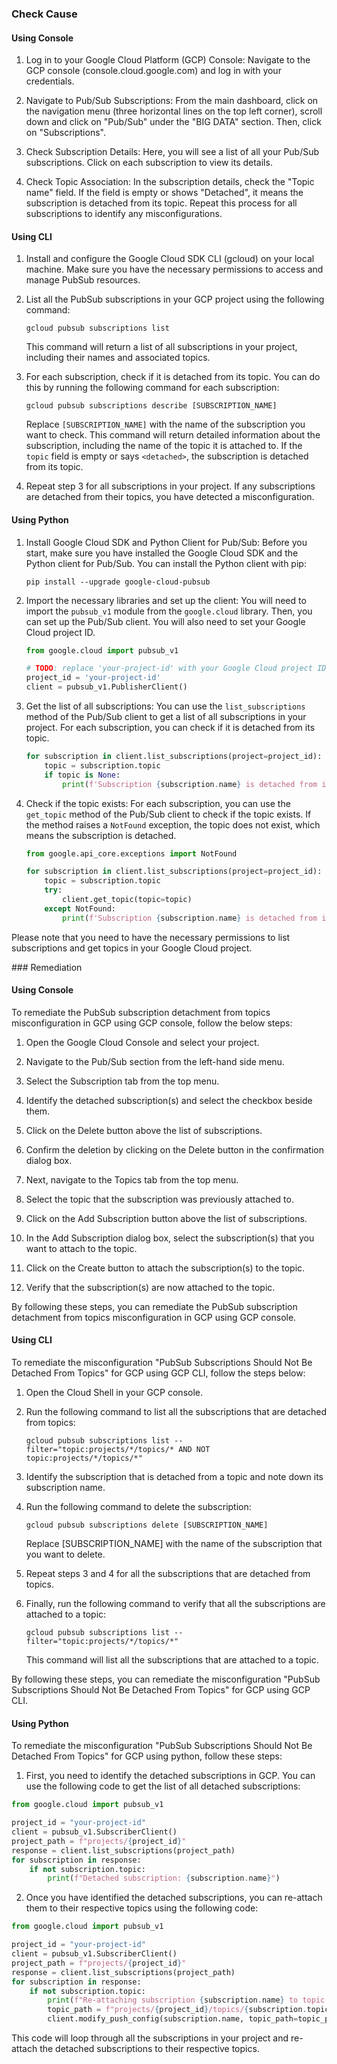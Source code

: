 

<Tabs><Tab title='Cause'>
### Check Cause

#### Using Console

1. Log in to your Google Cloud Platform (GCP) Console: Navigate to the GCP console (console.cloud.google.com) and log in with your credentials.

2. Navigate to Pub/Sub Subscriptions: From the main dashboard, click on the navigation menu (three horizontal lines on the top left corner), scroll down and click on "Pub/Sub" under the "BIG DATA" section. Then, click on "Subscriptions".

3. Check Subscription Details: Here, you will see a list of all your Pub/Sub subscriptions. Click on each subscription to view its details. 

4. Check Topic Association: In the subscription details, check the "Topic name" field. If the field is empty or shows "Detached", it means the subscription is detached from its topic. Repeat this process for all subscriptions to identify any misconfigurations.

#### Using CLI

1. Install and configure the Google Cloud SDK CLI (gcloud) on your local machine. Make sure you have the necessary permissions to access and manage PubSub resources.

2. List all the PubSub subscriptions in your GCP project using the following command:
   ```
   gcloud pubsub subscriptions list
   ```
   This command will return a list of all subscriptions in your project, including their names and associated topics.

3. For each subscription, check if it is detached from its topic. You can do this by running the following command for each subscription:
   ```
   gcloud pubsub subscriptions describe [SUBSCRIPTION_NAME]
   ```
   Replace `[SUBSCRIPTION_NAME]` with the name of the subscription you want to check. This command will return detailed information about the subscription, including the name of the topic it is attached to. If the `topic` field is empty or says `<detached>`, the subscription is detached from its topic.

4. Repeat step 3 for all subscriptions in your project. If any subscriptions are detached from their topics, you have detected a misconfiguration.

#### Using Python

1. Install Google Cloud SDK and Python Client for Pub/Sub: Before you start, make sure you have installed the Google Cloud SDK and the Python client for Pub/Sub. You can install the Python client with pip:

   ```
   pip install --upgrade google-cloud-pubsub
   ```

2. Import the necessary libraries and set up the client: You will need to import the `pubsub_v1` module from the `google.cloud` library. Then, you can set up the Pub/Sub client. You will also need to set your Google Cloud project ID.

   ```python
   from google.cloud import pubsub_v1

   # TODO: replace 'your-project-id' with your Google Cloud project ID
   project_id = 'your-project-id'
   client = pubsub_v1.PublisherClient()
   ```

3. Get the list of all subscriptions: You can use the `list_subscriptions` method of the Pub/Sub client to get a list of all subscriptions in your project. For each subscription, you can check if it is detached from its topic.

   ```python
   for subscription in client.list_subscriptions(project=project_id):
       topic = subscription.topic
       if topic is None:
           print(f'Subscription {subscription.name} is detached from its topic.')
   ```

4. Check if the topic exists: For each subscription, you can use the `get_topic` method of the Pub/Sub client to check if the topic exists. If the method raises a `NotFound` exception, the topic does not exist, which means the subscription is detached.

   ```python
   from google.api_core.exceptions import NotFound

   for subscription in client.list_subscriptions(project=project_id):
       topic = subscription.topic
       try:
           client.get_topic(topic=topic)
       except NotFound:
           print(f'Subscription {subscription.name} is detached from its topic.')
   ```
   
Please note that you need to have the necessary permissions to list subscriptions and get topics in your Google Cloud project.

</Tab>

<Tab title='Remediation'>
### Remediation

#### Using Console

To remediate the PubSub subscription detachment from topics misconfiguration in GCP using GCP console, follow the below steps:

1. Open the Google Cloud Console and select your project.

2. Navigate to the Pub/Sub section from the left-hand side menu.

3. Select the Subscription tab from the top menu.

4. Identify the detached subscription(s) and select the checkbox beside them.

5. Click on the Delete button above the list of subscriptions.

6. Confirm the deletion by clicking on the Delete button in the confirmation dialog box.

7. Next, navigate to the Topics tab from the top menu.

8. Select the topic that the subscription was previously attached to.

9. Click on the Add Subscription button above the list of subscriptions.

10. In the Add Subscription dialog box, select the subscription(s) that you want to attach to the topic.

11. Click on the Create button to attach the subscription(s) to the topic.

12. Verify that the subscription(s) are now attached to the topic.

By following these steps, you can remediate the PubSub subscription detachment from topics misconfiguration in GCP using GCP console.

#### Using CLI

To remediate the misconfiguration "PubSub Subscriptions Should Not Be Detached From Topics" for GCP using GCP CLI, follow the steps below:

1. Open the Cloud Shell in your GCP console.

2. Run the following command to list all the subscriptions that are detached from topics:

   ```
   gcloud pubsub subscriptions list --filter="topic:projects/*/topics/* AND NOT topic:projects/*/topics/*"
   ```

3. Identify the subscription that is detached from a topic and note down its subscription name.

4. Run the following command to delete the subscription:

   ```
   gcloud pubsub subscriptions delete [SUBSCRIPTION_NAME]
   ```

   Replace [SUBSCRIPTION_NAME] with the name of the subscription that you want to delete.

5. Repeat steps 3 and 4 for all the subscriptions that are detached from topics.

6. Finally, run the following command to verify that all the subscriptions are attached to a topic:

   ```
   gcloud pubsub subscriptions list --filter="topic:projects/*/topics/*"
   ```

   This command will list all the subscriptions that are attached to a topic.

By following these steps, you can remediate the misconfiguration "PubSub Subscriptions Should Not Be Detached From Topics" for GCP using GCP CLI.

#### Using Python

To remediate the misconfiguration "PubSub Subscriptions Should Not Be Detached From Topics" for GCP using python, follow these steps:

1. First, you need to identify the detached subscriptions in GCP. You can use the following code to get the list of all detached subscriptions:

```python
from google.cloud import pubsub_v1

project_id = "your-project-id"
client = pubsub_v1.SubscriberClient()
project_path = f"projects/{project_id}"
response = client.list_subscriptions(project_path)
for subscription in response:
    if not subscription.topic:
        print(f"Detached subscription: {subscription.name}")
```

2. Once you have identified the detached subscriptions, you can re-attach them to their respective topics using the following code:

```python
from google.cloud import pubsub_v1

project_id = "your-project-id"
client = pubsub_v1.SubscriberClient()
project_path = f"projects/{project_id}"
response = client.list_subscriptions(project_path)
for subscription in response:
    if not subscription.topic:
        print(f"Re-attaching subscription {subscription.name} to topic {subscription.topic}")
        topic_path = f"projects/{project_id}/topics/{subscription.topic.split('/')[-1]}"
        client.modify_push_config(subscription.name, topic_path=topic_path)
```

This code will loop through all the subscriptions in your project and re-attach the detached subscriptions to their respective topics.


</Tab>
</Tabs>